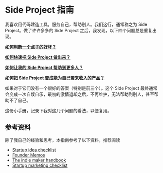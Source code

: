 # Side Project 指南

我喜欢用代码建造工具，服务自己，帮助别人。我们这行，通常称之为 Side Project。做了许许多多的 Side Project 之后，我发现，以下四个问题总是重复出现。

[**如何判断一个点子的好坏？**](/idea)

[**如何快速把 Side Project 做出来？**](/build)

[**如何让我的 Side Project 帮助到更多人？**](/getting-users)

[**如何把 Side Project 变成能为自己带来收入的产品？**](/making-money)

如果对于它们没有一个很好的答案（特别是前三个）。这个 Side Project 最终通常会变成一次自娱自乐，最初的激情退却之后，不再维护，无法帮助到别人，甚至帮助不了自己。

这份小手册，记录下我对这几个问题的看法，以便复用。

## 参考资料

除了我自己的经验和思考，本指南参考了以下资料，推荐阅读

- [Startup idea checklist](https://www.defmacro.org/2019/03/26/startup-checklist.html)
- [Founder Memos](https://www.julian.capital/)
- [The indie maker handbook](https://readmake.com)
- [Startup marketing checklist](https://github.com/draftdev/startup-marketing-checklist/blob/master/marketing-checklist.md)